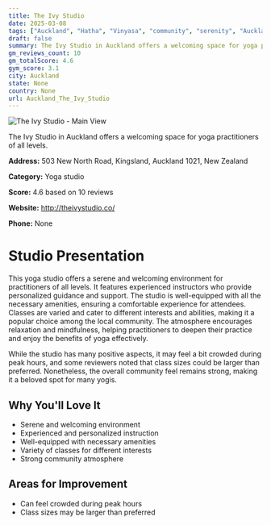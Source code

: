 ```yaml
---
title: The Ivy Studio
date: 2025-03-08
tags: ["Auckland", "Hatha", "Vinyasa", "community", "serenity", "Auckland"]  
draft: false
summary: The Ivy Studio in Auckland offers a welcoming space for yoga practitioners of all levels.
gm_reviews_count: 10
gm_totalScore: 4.6
gym_score: 3.1
city: Auckland
state: None
country: None
url: Auckland_The_Ivy_Studio
---
```


<div className="aspect-[16/9] relative my-8">
  <img 
    src="https://streetviewpixels-pa.googleapis.com/v1/thumbnail?panoid=WQBL0nCZZKGNn7ycFgNDug&cb_client=search.gws-prod.gps&w=408&h=240&yaw=330.6923&pitch=0&thumbfov=100"
    alt="The Ivy Studio - Main View"
    className="object-cover absolute inset-0 w-full h-full rounded-lg"
  />
</div>

The Ivy Studio in Auckland offers a welcoming space for yoga practitioners of all levels.

**Address:** 503 New North Road, Kingsland, Auckland 1021, New Zealand

**Category:** Yoga studio

**Score:** 4.6 based on 10 reviews

**Website:** http://theivystudio.co/

**Phone:** None

# Studio Presentation

This yoga studio offers a serene and welcoming environment for practitioners of all levels. It features experienced instructors who provide personalized guidance and support. The studio is well-equipped with all the necessary amenities, ensuring a comfortable experience for attendees. Classes are varied and cater to different interests and abilities, making it a popular choice among the local community. The atmosphere encourages relaxation and mindfulness, helping practitioners to deepen their practice and enjoy the benefits of yoga effectively.

While the studio has many positive aspects, it may feel a bit crowded during peak hours, and some reviewers noted that class sizes could be larger than preferred. Nonetheless, the overall community feel remains strong, making it a beloved spot for many yogis.

## Why You'll Love It

- Serene and welcoming environment
- Experienced and personalized instruction
- Well-equipped with necessary amenities
- Variety of classes for different interests
- Strong community atmosphere

## Areas for Improvement

- Can feel crowded during peak hours
- Class sizes may be larger than preferred

<div className="grid grid-cols-1 xl:grid-cols-2 gap-4 my-8">

</div>
